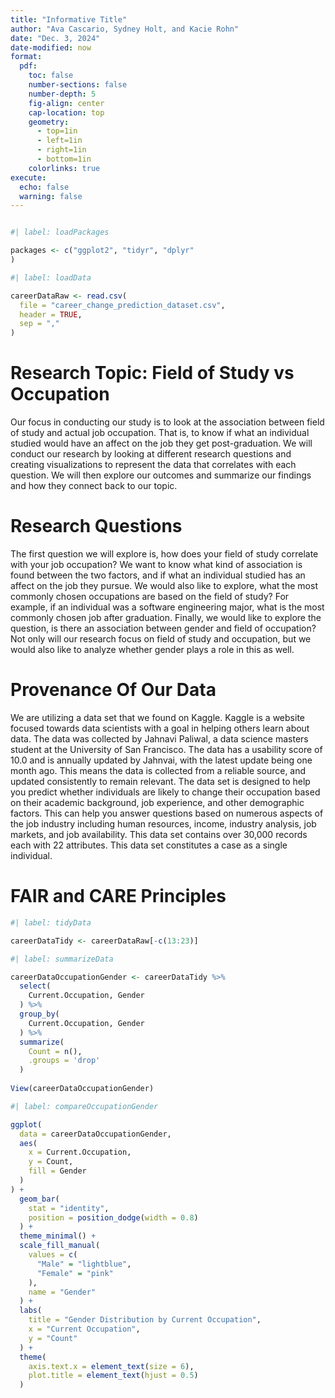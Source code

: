 ```yaml
---
title: "Informative Title"
author: "Ava Cascario, Sydney Holt, and Kacie Rohn"
date: "Dec. 3, 2024"
date-modified: now
format: 
  pdf: 
    toc: false
    number-sections: false
    number-depth: 5
    fig-align: center
    cap-location: top
    geometry: 
      - top=1in
      - left=1in
      - right=1in
      - bottom=1in
    colorlinks: true
execute: 
  echo: false
  warning: false
---
```


```r
```

```r
#| label: loadPackages

packages <- c("ggplot2", "tidyr", "dplyr"
)
```

```r
#| label: loadData

careerDataRaw <- read.csv(
  file = "career_change_prediction_dataset.csv",
  header = TRUE,
  sep = ","
)
```

# **Research Topic: Field of Study vs Occupation**

Our focus in conducting our study is to look at the association between field of study and actual job occupation. That is, to know if what an individual studied would have an affect on the job they get post-graduation. We will conduct our research by looking at different research questions and creating visualizations to represent the data that correlates with each question. We will then explore our outcomes and summarize our findings and how they connect back to our topic. 

# **Research Questions**

The first question we will explore is, how does your field of study correlate with your job occupation? We want to know what kind of association is found between the two factors, and if what an individual studied has an affect on the job they pursue. We would also like to explore, what the most commonly chosen occupations are based on the field of study? For example, if an individual was a software engineering major, what is the most commonly chosen job after graduation. Finally, we would like to explore the question, is there an association between gender and field of occupation? Not only will our research focus on field of study and occupation, but we would also like to analyze whether gender plays a role in this as well. 

# **Provenance Of Our Data**

We are utilizing a data set that we found on Kaggle. Kaggle is a website focused towards data scientists with a goal in helping others learn about data. The data was collected by Jahnavi Paliwal, a data science masters student at the University of San Francisco. The data has a usability score of 10.0 and is annually updated by Jahnvai, with the latest update being one month ago. This means the data is collected from a reliable source, and updated consistently to remain relevant. The data set is designed to help you predict whether individuals are likely to change their occupation based on their academic background, job experience, and other demographic factors. This can help you answer questions based on numerous aspects of the job industry including human resources, income, industry analysis, job markets, and job availability. This data set contains over 30,000 records each with 22 attributes. This data set constitutes a case as a single individual. 

# **FAIR and CARE Principles**

```r
#| label: tidyData

careerDataTidy <- careerDataRaw[-c(13:23)]
```

```r
#| label: summarizeData

careerDataOccupationGender <- careerDataTidy %>%
  select(
    Current.Occupation, Gender
  ) %>%
  group_by(
    Current.Occupation, Gender
  ) %>%
  summarize(
    Count = n(), 
    .groups = 'drop'
  )
   
View(careerDataOccupationGender)

```

```r
#| label: compareOccupationGender

ggplot(
  data = careerDataOccupationGender, 
  aes(
    x = Current.Occupation, 
    y = Count,
    fill = Gender
  )
) +
  geom_bar(
    stat = "identity", 
    position = position_dodge(width = 0.8)
  ) +
  theme_minimal() +
  scale_fill_manual(
    values = c(
      "Male" = "lightblue", 
      "Female" = "pink"
    ),
    name = "Gender"
  ) +
  labs(
    title = "Gender Distribution by Current Occupation", 
    x = "Current Occupation", 
    y = "Count"
  ) +
  theme(
    axis.text.x = element_text(size = 6),
    plot.title = element_text(hjust = 0.5)
  )
```
